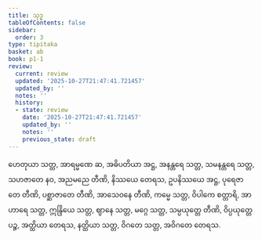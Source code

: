 ```yaml
---
title: သုဒ္ဓ
tableOfContents: false
sidebar:
  order: 3
type: tipitaka
basket: ab
book: p1-1
review:
  current: review
  updated: '2025-10-27T21:47:41.721457'
  updated_by: ''
  notes: ''
  history:
  - state: review
    date: '2025-10-27T21:47:41.721457'
    updated_by: ''
    notes: ''
    previous_state: draft
---
```



<ReviewStatus review={frontmatter.review} showDetails={true} />

<HypothesisAnnotation frontmatter={frontmatter} />

<DynamicBreadcrumb />

<Division number="31" book="p1-1" e="ch" v="36" p="460">

<Paragraph number="2908" book="p1-1">
ဟေတုယာ သတ္တ, အာရမ္မဏေ ဆ, အဓိပတိယာ အဋ္ဌ, အနန္တရေ သတ္တ, သမနန္တရေ သတ္တ, သဟဇာတေ နဝ, အညမညေ တီဏိ, နိဿယေ တေရသ, ဥပနိဿယေ အဋ္ဌ, ပုရေဇာတေ တီဏိ, ပစ္ဆာဇာတေ တီဏိ, အာသေဝနေ တီဏိ, ကမ္မေ သတ္တ, ဝိပါကေ စတ္တာရိ, အာဟာရေ သတ္တ, ဣန္ဒြိယေ သတ္တ, ဈာနေ သတ္တ, မဂ္ဂေ သတ္တ, သမ္ပယုတ္တေ တီဏိ, ဝိပ္ပယုတ္တေ ပဉ္စ, အတ္ထိယာ တေရသ, နတ္ထိယာ သတ္တ, ဝိဂတေ သတ္တ, အဝိဂတေ တေရသ.
</Paragraph>
</Division>